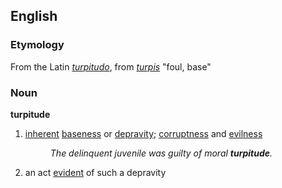 ==English==
=== Etymology ===
From the Latin ''[[turpitudo]]'', from ''[[turpis]]'' "foul, base"

=== Noun ===
'''turpitude'''
# [[inherent]] [[baseness]] or [[depravity]]; [[corruptness]] and [[evilness]]
#: ''The delinquent juvenile was guilty of moral '''turpitude'''.''
# an act [[evident]] of such a depravity